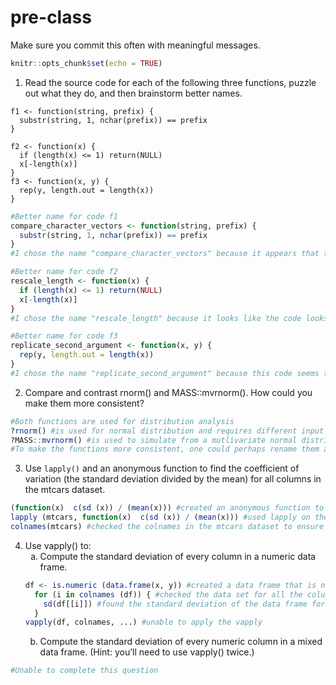 # pre-class


Make sure you commit this often with meaningful messages. 



```r
knitr::opts_chunk$set(echo = TRUE)
```


1. Read the source code for each of the following three functions, puzzle out what they do, and then brainstorm better names.

```
f1 <- function(string, prefix) {
  substr(string, 1, nchar(prefix)) == prefix
}

f2 <- function(x) {
  if (length(x) <= 1) return(NULL)
  x[-length(x)]
}
f3 <- function(x, y) {
  rep(y, length.out = length(x))
}
```
```r
#Better name for code f1
compare_character_vectors <- function(string, prefix) {  
  substr(string, 1, nchar(prefix)) == prefix 
}
#I chose the name "compare_character_vectors" because it appears that the function is comparing substrings in string data starting at the first position and number of character in the prefix data to the prefix data see if they are equal

#Better name for code f2
rescale_length <- function(x) {
  if (length(x) <= 1) return(NULL)
  x[-length(x)]
}
#I chose the name "rescale_length" because it looks like the code looks at the length of x and returns NULL if the lenght of x is less than or equal to 1, then shifts the length of x back by 1 for every input of x greater than 1

#Better name for code f3
replicate_second_argument <- function(x, y) {
  rep(y, length.out = length(x))
}
#I chose the name "replicate_second_argument" because this code seems to output only the value for the second argument while ignoring the first argument 
```

2. Compare and contrast rnorm() and MASS::mvrnorm(). How could you make them more consistent?
```r
#Both functions are used for distribution analysis
?rnorm() #is used for normal distribution and requires different input from the MASS::mvrnorm
?MASS::mvrnorm() #is used to simulate from a mutlivariate normal distribution. It requires input of a number of samples 
#To make the functions more consistent, one could perhaps rename them as normal_dist and multivariate_dist respectively
```


3. Use `lapply()` and an anonymous function to find the coefficient of variation (the standard deviation divided by the mean) for all columns in the mtcars dataset. 
```r
(function(x)  c(sd (x)) / (mean(x))) #created an anonymous function to find the coefficient of variation (sd/ mean)
lapply (mtcars, function(x)  c(sd (x)) / (mean(x))) #used lapply on the anonymous function to find the coefficient of variation for all columns in the mtcars dataset
colnames(mtcars) #checked the colnames in the mtcars dataset to ensure all columns were represented in lapply
```

4. Use vapply() to:
    a. Compute the standard deviation of every column in a numeric data frame.
    ```r
    df <- is.numeric (data.frame(x, y)) #created a data frame that is numeric
      for (i in colnames (df)) { #checked the data set for all the columns
        sd(df[[i]]) #found the standard deviation of the data frame for all the variables in the colnames
      }
    vapply(df, colnames, ...) #unable to apply the vapply
    ```
  
    b. Compute the standard deviation of every numeric column in a mixed data frame. (Hint: you’ll need to use vapply() twice.)
    
```r
#Unable to complete this question
```
   
